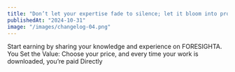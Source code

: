 ```yaml
---
title: "Don’t let your expertise fade to silence; let it bloom into profit"
publishedAt: "2024-10-31"
image: "/images/changelog-04.png"
---
```


Start earning by sharing your knowledge and experience on FORESIGHTA. 
You Set the Value: Choose your price, and every time your work is downloaded, you’re paid Directly